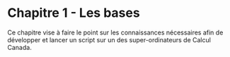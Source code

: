 # Chapitre 1 - Les bases 

Ce chapitre vise à faire le point sur les connaissances nécessaires afin de développer et lancer un script sur un des super-ordinateurs de Calcul Canada.